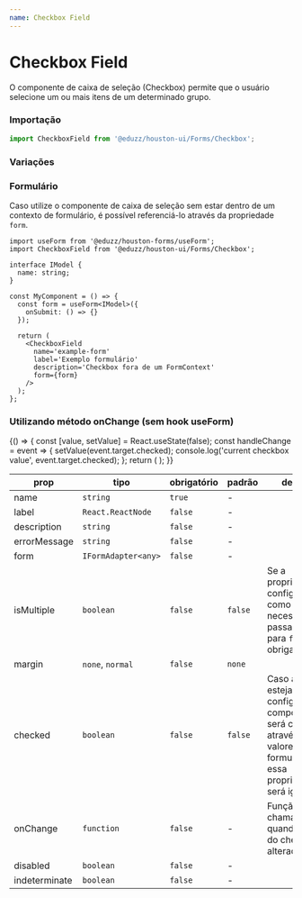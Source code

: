```yaml
---
name: Checkbox Field
---
```




# Checkbox Field

O componente de caixa de seleção (Checkbox) permite que o usuário selecione um ou mais itens de um determinado grupo.

### Importação

```js
import CheckboxField from '@eduzz/houston-ui/Forms/Checkbox';
```

### Variações

<Playground>
  <div>
    <CheckboxField name='example-1' label='Exemplo 1' margin='normal' />
  </div>
  <div>
    <CheckboxField
      name='example-2'
      label='Exemplo 2'
      description='Exemplo de utilização do Checkbox com descrição'
      margin='normal'
    />
  </div>
  <div>
    <CheckboxField name='example-3' label='Exemplo 3' errorMessage='Mensagem de erro' margin='normal' />
  </div>
  <div>
    <CheckboxField name='example-4' label='Exemplo 4' description='Checkbox sem margem' margin='none' />
  </div>
</Playground>

### Formulário

Caso utilize o componente de caixa de seleção sem estar dentro de um contexto de formulário,
é possível referenciá-lo através da propriedade `form`.

```tsx
import useForm from '@eduzz/houston-forms/useForm';
import CheckboxField from '@eduzz/houston-ui/Forms/Checkbox';

interface IModel {
  name: string;
}

const MyComponent = () => {
  const form = useForm<IModel>({
    onSubmit: () => {}
  });

  return (
    <CheckboxField
      name='example-form'
      label='Exemplo formulário'
      description='Checkbox fora de um FormContext'
      form={form}
    />
  );
};
```

### Utilizando método onChange (sem hook useForm)

<Playground>
  {() => {
    const [value, setValue] = React.useState(false);
    const handleChange = event => {
      setValue(event.target.checked);
      console.log('current checkbox value', event.target.checked);
    };
    return (
      <CheckboxField
        name='example-on-change'
        label='Exemplo com método onChange'
        description='Checkbox utilizando método de onChange'
        onChange={handleChange}
        checked={value}
      />
    );
  }}
</Playground>

| prop          | tipo                | obrigatório | padrão  | descrição                                                                                                                           |
| ------------- | ------------------- | ----------- | ------- | ----------------------------------------------------------------------------------------------------------------------------------- |
| name          | `string`            | `true`      | -       |                                                                                                                                     |
| label         | `React.ReactNode`   | `false`     | -       |                                                                                                                                     |
| description   | `string`            | `false`     | -       |                                                                                                                                     |
| errorMessage  | `string`            | `false`     | -       |                                                                                                                                     |
| form          | `IFormAdapter<any>` | `false`     | -       |                                                                                                                                     |
| isMultiple    | `boolean`           | `false`     | `false` | Se a propriedade for configurada como `true` é necessário passar um valor para `form` obrigatoriamente                              |
| margin        | `none`, `normal`    | `false`     | `none`  |                                                                                                                                     |
| checked       | `boolean`           | `false`     | `false` | Caso a prop `form` esteja configurada, o componente será checado através dos valores do formulário e essa propriedade será ignorada |
| onChange      | `function`          | `false`     | -       | Função chamada quando o valor do checkbox é alterado                                                                                |
| disabled      | `boolean`           | `false`     | -       |                                                                                                                                     |
| indeterminate | `boolean`           | `false`     | -       |                                                                                                                                     |
